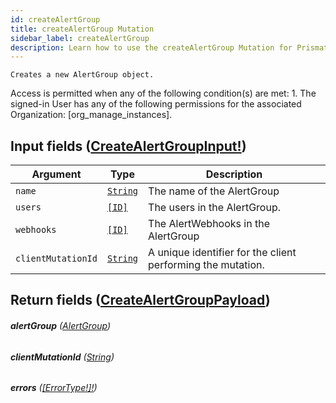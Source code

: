 ```yaml
---
id: createAlertGroup
title: createAlertGroup Mutation
sidebar_label: createAlertGroup
description: Learn how to use the createAlertGroup Mutation for Prismatic's API.
---
```


    Creates a new AlertGroup object.

Access is permitted when any of the following condition(s) are met: 1. The signed-in User has any of the following permissions for the associated Organization: [org_manage_instances].

## Input fields ([CreateAlertGroupInput!](api/schema/input_object/CreateAlertGroupInput.mdx))

| Argument           | Type                                     | Description                                                 |
| ------------------ | ---------------------------------------- | ----------------------------------------------------------- |
| `name`             | [`String`](api/schema/scalar/String.mdx) | The name of the AlertGroup                                  |
| `users`            | [`[ID]`](api/schema/scalar/ID.mdx)       | The users in the AlertGroup.                                |
| `webhooks`         | [`[ID]`](api/schema/scalar/ID.mdx)       | The AlertWebhooks in the AlertGroup                         |
| `clientMutationId` | [`String`](api/schema/scalar/String.mdx) | A unique identifier for the client performing the mutation. |

## Return fields ([CreateAlertGroupPayload](api/schema/object/CreateAlertGroupPayload.mdx))

###### <b>alertGroup</b> ([AlertGroup](api/schema/object/AlertGroup.mdx))

###### <b>clientMutationId</b> ([String](api/schema/scalar/String.mdx))

###### <b>errors</b> ([[ErrorType!]!](api/schema/object/ErrorType.mdx))
